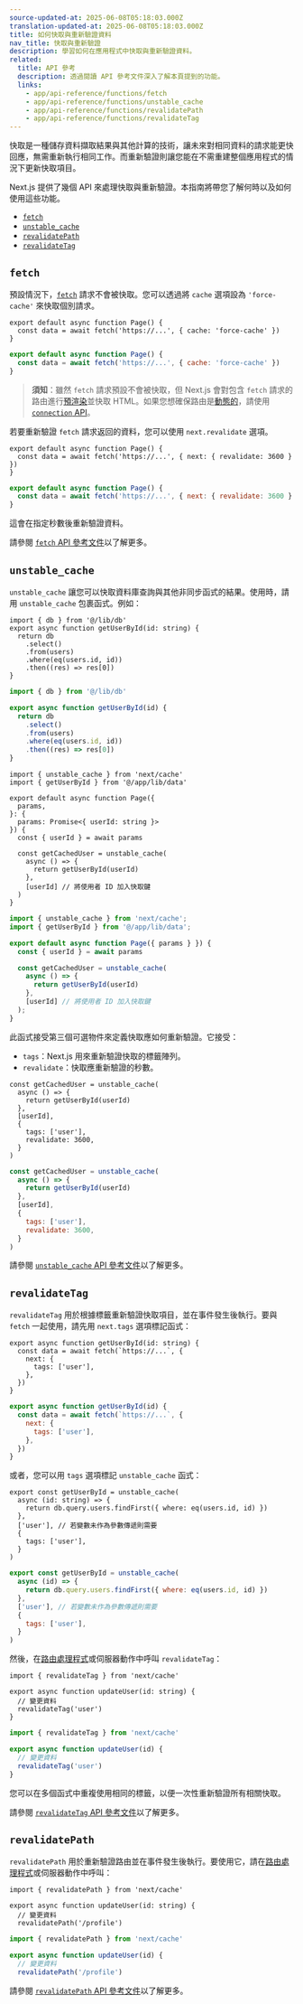 ```yaml
---
source-updated-at: 2025-06-08T05:18:03.000Z
translation-updated-at: 2025-06-08T05:18:03.000Z
title: 如何快取與重新驗證資料
nav_title: 快取與重新驗證
description: 學習如何在應用程式中快取與重新驗證資料。
related:
  title: API 參考
  description: 透過閱讀 API 參考文件深入了解本頁提到的功能。
  links:
    - app/api-reference/functions/fetch
    - app/api-reference/functions/unstable_cache
    - app/api-reference/functions/revalidatePath
    - app/api-reference/functions/revalidateTag
---
```


快取是一種儲存資料擷取結果與其他計算的技術，讓未來對相同資料的請求能更快回應，無需重新執行相同工作。而重新驗證則讓您能在不需重建整個應用程式的情況下更新快取項目。

Next.js 提供了幾個 API 來處理快取與重新驗證。本指南將帶您了解何時以及如何使用這些功能。

- [`fetch`](#fetch)
- [`unstable_cache`](#unstable_cache)
- [`revalidatePath`](#revalidatepath)
- [`revalidateTag`](#revalidatetag)

## `fetch`

預設情況下，[`fetch`](/docs/app/api-reference/functions/fetch) 請求不會被快取。您可以透過將 `cache` 選項設為 `'force-cache'` 來快取個別請求。

```tsx filename="app/page.tsx" switcher
export default async function Page() {
  const data = await fetch('https://...', { cache: 'force-cache' })
}
```

```jsx filename="app/page.jsx" switcher
export default async function Page() {
  const data = await fetch('https://...', { cache: 'force-cache' })
}
```

> **須知**：雖然 `fetch` 請求預設不會被快取，但 Next.js 會對包含 `fetch` 請求的路由進行[預渲染](/docs/app/getting-started/partial-prerendering#static-rendering)並快取 HTML。如果您想確保路由是[動態的](/docs/app/getting-started/partial-prerendering#dynamic-rendering)，請使用 [`connection` API](/docs/app/api-reference/functions/connection)。

若要重新驗證 `fetch` 請求返回的資料，您可以使用 `next.revalidate` 選項。

```tsx filename="app/page.tsx" switcher
export default async function Page() {
  const data = await fetch('https://...', { next: { revalidate: 3600 } })
}
```

```jsx filename="app/page.jsx" switcher
export default async function Page() {
  const data = await fetch('https://...', { next: { revalidate: 3600 } })
}
```

這會在指定秒數後重新驗證資料。

請參閱 [`fetch` API 參考文件](/docs/app/api-reference/functions/fetch)以了解更多。

## `unstable_cache`

`unstable_cache` 讓您可以快取資料庫查詢與其他非同步函式的結果。使用時，請用 `unstable_cache` 包裹函式。例如：

```tsx filename="app/lib/data.ts" switcher
import { db } from '@/lib/db'
export async function getUserById(id: string) {
  return db
    .select()
    .from(users)
    .where(eq(users.id, id))
    .then((res) => res[0])
}
```

```jsx filename="app/lib/data.js" switcher
import { db } from '@/lib/db'

export async function getUserById(id) {
  return db
    .select()
    .from(users)
    .where(eq(users.id, id))
    .then((res) => res[0])
}
```

```tsx filename="app/page.tsx" highlight={2,11,13} switcher
import { unstable_cache } from 'next/cache'
import { getUserById } from '@/app/lib/data'

export default async function Page({
  params,
}: {
  params: Promise<{ userId: string }>
}) {
  const { userId } = await params

  const getCachedUser = unstable_cache(
    async () => {
      return getUserById(userId)
    },
    [userId] // 將使用者 ID 加入快取鍵
  )
}
```

```jsx filename="app/page.jsx" highlight={2,7,9} switcher
import { unstable_cache } from 'next/cache';
import { getUserById } from '@/app/lib/data';

export default async function Page({ params } }) {
  const { userId } = await params

  const getCachedUser = unstable_cache(
    async () => {
      return getUserById(userId)
    },
    [userId] // 將使用者 ID 加入快取鍵
  );
}
```

此函式接受第三個可選物件來定義快取應如何重新驗證。它接受：

- `tags`：Next.js 用來重新驗證快取的標籤陣列。
- `revalidate`：快取應重新驗證的秒數。

```tsx filename="app/page.tsx" highlight={6-9} switcher
const getCachedUser = unstable_cache(
  async () => {
    return getUserById(userId)
  },
  [userId],
  {
    tags: ['user'],
    revalidate: 3600,
  }
)
```

```jsx filename="app/page.js" highlight={6-9} switcher
const getCachedUser = unstable_cache(
  async () => {
    return getUserById(userId)
  },
  [userId],
  {
    tags: ['user'],
    revalidate: 3600,
  }
)
```

請參閱 [`unstable_cache` API 參考文件](/docs/app/api-reference/functions/unstable_cache)以了解更多。

## `revalidateTag`

`revalidateTag` 用於根據標籤重新驗證快取項目，並在事件發生後執行。要與 `fetch` 一起使用，請先用 `next.tags` 選項標記函式：

```tsx filename="app/lib/data.ts" highlight={3-5} switcher
export async function getUserById(id: string) {
  const data = await fetch(`https://...`, {
    next: {
      tags: ['user'],
    },
  })
}
```

```jsx filename="app/lib/data.js" highlight={3-5} switcher
export async function getUserById(id) {
  const data = await fetch(`https://...`, {
    next: {
      tags: ['user'],
    },
  })
}
```

或者，您可以用 `tags` 選項標記 `unstable_cache` 函式：

```tsx filename="app/lib/data.ts" highlight={6-8} switcher
export const getUserById = unstable_cache(
  async (id: string) => {
    return db.query.users.findFirst({ where: eq(users.id, id) })
  },
  ['user'], // 若變數未作為參數傳遞則需要
  {
    tags: ['user'],
  }
)
```

```jsx filename="app/lib/data.js" highlight={6-8} switcher
export const getUserById = unstable_cache(
  async (id) => {
    return db.query.users.findFirst({ where: eq(users.id, id) })
  },
  ['user'], // 若變數未作為參數傳遞則需要
  {
    tags: ['user'],
  }
)
```

然後，在[路由處理程式](/docs/app/api-reference/file-conventions/route)或伺服器動作中呼叫 `revalidateTag`：

```tsx filename="app/lib/actions.ts" highlight={1} switcher
import { revalidateTag } from 'next/cache'

export async function updateUser(id: string) {
  // 變更資料
  revalidateTag('user')
}
```

```jsx filename="app/lib/actions.js" highlight={1} switcher
import { revalidateTag } from 'next/cache'

export async function updateUser(id) {
  // 變更資料
  revalidateTag('user')
}
```

您可以在多個函式中重複使用相同的標籤，以便一次性重新驗證所有相關快取。

請參閱 [`revalidateTag` API 參考文件](/docs/app/api-reference/functions/revalidateTag)以了解更多。

## `revalidatePath`

`revalidatePath` 用於重新驗證路由並在事件發生後執行。要使用它，請在[路由處理程式](/docs/app/api-reference/file-conventions/route)或伺服器動作中呼叫：

```tsx filename="app/lib/actions.ts" highlight={1} switcher
import { revalidatePath } from 'next/cache'

export async function updateUser(id: string) {
  // 變更資料
  revalidatePath('/profile')
```

```jsx filename="app/lib/actions.js" highlight={1} switcher
import { revalidatePath } from 'next/cache'

export async function updateUser(id) {
  // 變更資料
  revalidatePath('/profile')
```

請參閱 [`revalidatePath` API 參考文件](/docs/app/api-reference/functions/revalidatePath)以了解更多。